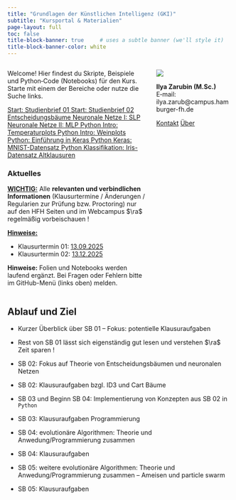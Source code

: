 ```yaml
---
title: "Grundlagen der Künstlichen Intelligenz (GKI)"
subtitle: "Kursportal & Materialien"
page-layout: full
toc: false
title-block-banner: true     # uses a subtle banner (we'll style it)
title-block-banner-color: white
---
```


::: {.columns}
::: {.column width="65%"}

Welcome! Hier findest du Skripte, Beispiele und Python‑Code (Notebooks) für den Kurs. Starte mit einem der Bereiche oder nutze die Suche links.

<div class="home-cta">
  <a class="btn btn-primary btn-cta" href="./include/01_01_einfuehrung_kuenstliche_intelligenz.qmd">
    Start: Studienbrief 01
  </a>
  <a class="btn btn-outline-primary btn-cta" href="./include/02_01_grundlagen_und_definitionen.qmd">
    Start: Studienbrief 02
  </a>
  <a class="btn btn-outline-primary btn-cta" href="./include/02_02_entscheidungsbaeume.qmd">
    Entscheidungsbäume
  </a>
  <a class="btn btn-outline-primary btn-cta" href="./include/02_03_SLP.qmd">
    Neuronale Netze I: SLP
  </a>
  <a class="btn btn-outline-primary btn-cta" href="./include/02_04_MLP.qmd">
    Neuronale Netze II: MLP
  </a>
  <a class="btn btn-outline-primary btn-cta" href="./include/03_00_plots_allgemein.ipynb">
    Python Intro: Temperaturplots
  </a>
  <a class="btn btn-outline-primary btn-cta" href="./include/03_01_weinplots.ipynb">
    Python Intro: Weinplots
  </a>
  </a>
  <a class="btn btn-outline-primary btn-cta" href="./include/03_02_labeln_datenvorbereitung.ipynb">
    Python: Einführung in Keras
  </a>
  <a class="btn btn-outline-primary btn-cta" href="./include/03_03_mnist_structured.ipynb">
    Python Keras: MNIST-Datensatz
  </a>
  <a class="btn btn-outline-primary btn-cta" href="./include/03_04_iris_structured.ipynb">
    Python Klassifikation: Iris-Datensatz
  </a>
  <a class="btn btn-outline-secondary btn-cta" href="include/99_altklausuren_A1.qmd">
    Altklausuren
  </a>
</div>


### Aktuelles {.mt-4}

::: {.callout-important}
[**WICHTIG:**]{.underline} Alle **relevanten und verbindlichen Informationen** 
(Klausurtermine / Änderungen / Regularien zur Prüfung bzw. Proctoring) nur auf den HFH Seiten und im Webcampus $\ra$ regelmäßig vorbeischauen !
:::

::: {.callout-caution}
[**Hinweise:**]{.underline}

- Klausurtermin 01: [13.09.2025]{.underline .ctl}
- Klausurtermin 02: [13.12.2025]{.underline .ctl}
:::

::: {.callout-tip}
**Hinweise:** Folien und Notebooks werden laufend ergänzt. Bei Fragen oder
Fehlern bitte im GitHub-Menü (links oben) melden.
:::


:::
::: {.column width="35%"}

![](assets/logo_hfh.png){.home-logo}

**Ilya Zarubin (M.Sc.)**  
E‑mail: ilya.zarub@campus.hamburger-fh.de

<div class="d-flex gap-2 mt-2">
  <a class="btn btn-sm btn-outline-secondary" href="mailto:ilya.zarub@campus.hamburger-fh.de">Kontakt</a>
  <a class="btn btn-sm btn-outline-secondary" href="https://github.com/ilyaZar/">Über</a>
</div>

:::
:::


## Ablauf und Ziel

\fns 

- Kurzer Überblick über SB 01 -- Fokus: potentielle Klausuraufgaben
- Rest von SB 01 lässt sich eigenständig gut lesen und verstehen $\ra$ 
Zeit sparen !

- SB 02: Fokus auf Theorie von Entscheidungsbäumen und neuronalen Netzen
- SB 02: Klausuraufgaben bzgl. ID3 und Cart Bäume

- SB 03 und Beginn SB 04: Implementierung von Konzepten aus SB 02 in `Python`
- SB 03: Klausuraufgaben Programmierung

- SB 04: evolutionäre Algorithmen: Theorie und Anwedung/Programmierung zusammen
- SB 04: Klausuraufgaben

- SB 05: weitere evolutionäre Algorithmen: Theorie und Anwedung/Programmierung zusammen -- Ameisen und particle swarm
- SB 05: Klausuraufgaben
